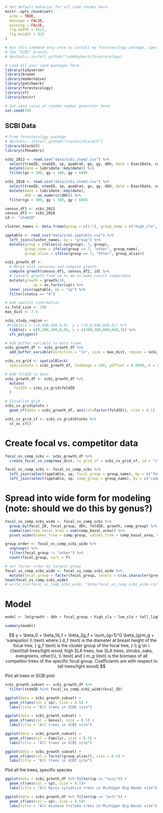 ```r
# Set default behavior for all code chunks here:
knitr::opts_chunk$set(
  echo = TRUE, 
  message = FALSE, 
  warning = FALSE, 
  fig.width = 16/2, 
  fig.height = 9/2
)

# Run this command only once to install my forestecology package, specifically
# the "SCBI" branch:
# devtools::install_github("rudeboybert/forestecology)

# Load all your used packages here:
library(tidyverse)
library(broom)
library(moderndive)
library(patchwork)
library(forestecology)
library(sf)
library(knitr)

# Set seed value of random number generator here:
set.seed(76)
```

## SCBI Data

```r
# From forestecology package
# devtools::install_github("rvalavi/blockCV")
library(blockCV)
library(sfheaders)

scbi_2013 <- read.csv("data/scbi.stem2.csv") %>% 
  select(treeID, stemID, sp, quadrat, gx, gy, dbh, date = ExactDate, codes, status) %>%
  mutate(date = lubridate::mdy(date)) %>%
  filter(gx < 300, gy > 300, gy < 600)

scbi_2018 <- read.csv("data/scbi.stem3.csv") %>% 
  select(treeID, stemID, sp, quadrat, gx, gy, dbh, date = ExactDate, codes, status) %>%
  mutate(date = lubridate::mdy(date),
         dbh = as.numeric(dbh)) %>%
  filter(gx < 300, gy > 300, gy < 600)

census_df1 <- scbi_2013 
census_df2 <- scbi_2018
id <- "stemID"

cluster_names <- data.frame(group = c(1:7), group_name = c("high_sla", "low_sla", "shrubs", "tall_light_wood", "evergreens", "oaks", "other"), group_alias = c("High SLA trees", "Low SLA trees", "Shrubs", "Tall trees - Light wood", "Evergreens", "Oaks", "Other"))

spptable <- read_csv("data/scbi.spptable.csv") %>% 
  left_join(cluster_names, by = "group") %>% 
  mutate(group = ifelse(is.na(group), 7, group),
         group_name = ifelse(group == 7, "other", group_name),
         group_alias = ifelse(group == 7, "Other", group_alias))

scbi_growth_df <- 
  # Merge both censuses and compute growth:
  compute_growth(census_df1, census_df2, id) %>%
  # Convert growth from cm to mm to make result comparable
  mutate(growth = growth/10,
             sp = as.factor(sp)) %>% 
  inner_join(spptable, by = "sp") %>% 
  filter(status == "A")
```

```r
# Add spatial information
cv_fold_size <- 100
max_dist <- 7.5

scbi_study_region <- 
 #tibble(x = c(0,400,400,0,0), y = c(0,0,640,640,0)) %>% 
  tibble(x = c(0,300,300,0,0), y = c(300,300,600,600,3)) %>% 
  sfc_polygon()

# Add buffer variable to data frame
scbi_growth_df <- scbi_growth_df %>%
  add_buffer_variable(direction = "in", size = max_dist, region = scbi_study_region)

scbi_cv_grid <- spatialBlock(
  speciesData = scbi_growth_df, theRange = 100, yOffset = 0.9999, k = 9, verbose = FALSE)

# Add foldID to data
scbi_growth_df <- scbi_growth_df %>% 
  mutate(
    foldID = scbi_cv_grid$foldID
  )

# Visualize grid
scbi_cv_grid$plots +
  geom_sf(data = scbi_growth_df, aes(col=factor(foldID)), size = 0.1)

scbi_cv_grid_sf <- scbi_cv_grid$blocks %>%
  st_as_sf()
```

# Create focal vs. competitor data
```r
focal_vs_comp_scbi <- scbi_growth_df %>% 
  create_focal_vs_comp(max_dist, cv_grid_sf = scbi_cv_grid_sf, id = "stemID")

focal_vs_comp_scbi <- focal_vs_comp_scbi %>% 
  left_join(select(spptable, sp, focal_group = group_name), by = c("focal_sp" = "sp")) %>% 
  left_join(select(spptable, sp, comp_group = group_name), by = c("comp_sp" = "sp"))

```

# Spread into wide form for modeling (note: should we do this by genus?)

```r
focal_vs_comp_scbi_wide <- focal_vs_comp_scbi %>% 
  group_by(focal_ID, focal_group, dbh, foldID, growth, comp_group) %>%
  summarize(comp_basal_area = sum(comp_basal_area)) %>% 
  pivot_wider(names_from = comp_group, values_from = comp_basal_area, values_fill = 0)

group_order <- focal_vs_comp_scbi_wide %>% 
  ungroup() %>% 
  filter(focal_group != "other") %>% 
  count(focal_group, sort = T)

# set factor order by largest group
focal_vs_comp_scbi_wide <- focal_vs_comp_scbi_wide %>% 
  mutate(focal_group = factor(focal_group, levels = c(as.character(group_order$focal_group), "other")))
head(focal_vs_comp_scbi_wide)
# write_csv(focal_vs_comp_scbi_wide, "data/focal_vs_comp_scbi_wide.csv")
```

# Model

```r
model <- lm(growth ~ dbh + focal_group + high_sla + low_sla + tall_light_wood + evergreens + oaks + shrubs + other, data = focal_vs_comp_scbi_wide)

summary(model)
```
$$
y = \beta_0 + \beta_1d_f + \beta_2g_f + \sum_{g=1}^G \beta_{g}m_g + \varepsilon \\
\text{ where } d_f \text{ is the diameter at breast height of the focal tree, } g_f \text{ is the cluster group of the focal tree, } \\ g \in \{\text{tall trees/light wood, high SLA trees, low SLA trees, shrubs, oaks, evergreens, other}\}, \\ \text{ and } m_g \text{ is the biomass of all competitor trees of the specific focal group. Coefficients are with respect to tall trees/light wood}
$$

Plot all trees in SCBI plot:

```r
scbi_growth_subset <- scbi_growth_df %>% 
  filter(stemID %in% focal_vs_comp_scbi_wide$focal_ID)

ggplot(data = scbi_growth_subset) +
  geom_sf(aes(col = sp), size = 0.5) +
  labs(title = "All trees in SCBI site")

ggplot(data = scbi_growth_subset) +
  geom_sf(aes(col = Genus), size = 0.5) +
  labs(title = "All trees in SCBI site")

ggplot(data = scbi_growth_subset) +
  geom_sf(aes(col = Family), size = 0.5) +
  labs(title = "All trees in SCBI site")

ggplot(data = scbi_growth_subset) +
  geom_sf(aes(col = factor(group_alias)), size = 0.5) +
  labs(title = "All trees in SCBI site")
```

Plot all the trees, specific species

```r
ggplot(data = scbi_growth_df %>% filter(sp == "nysy")) +
  geom_sf(aes(col = sp), size = 0.5)+
  labs(title = "All Nyssa sylvatica trees in Michigan Big Woods site")

ggplot(data = scbi_growth_df %>% filter(sp == "astr")) +
  geom_sf(aes(col = sp), size = 0.5)+
  labs(title = "All Asimina triloba trees in Michigan Big Woods site")
```